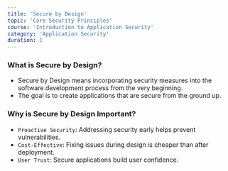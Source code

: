```yaml
---
title: 'Secure by Design'
topic: 'Core Security Principles'
course: 'Introduction to Application Security'
category: 'Application Security'
duration: 1
---
```


<CourseVideo title="Secure by Design" src="https://www.youtube.com/embed/axYgPF-8Tzg" />

### What is Secure by Design?

- Secure by Design means incorporating security measures into the software development process from the very beginning.
- The goal is to create applications that are secure from the ground up.

### Why is Secure by Design Important?

- `Proactive Security`: Addressing security early helps prevent vulnerabilities.
- `Cost-Effective`: Fixing issues during design is cheaper than after deployment.
- `User Trust`: Secure applications build user confidence.
